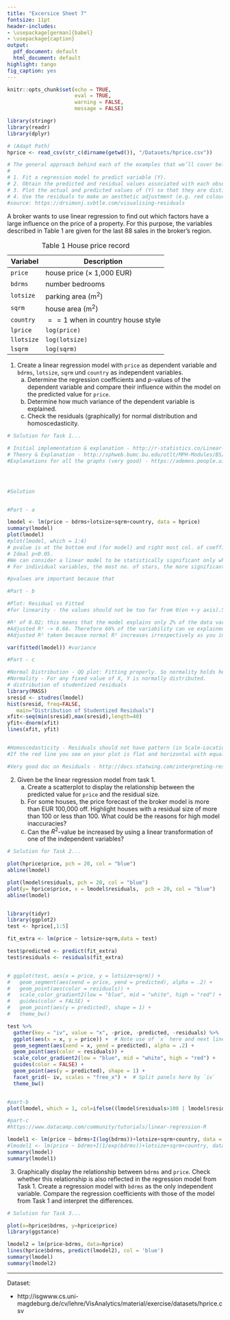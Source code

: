 ```yaml
---
title: "Excersice Sheet 7"
fontsize: 11pt
header-includes:
- \usepackage[german]{babel}
- \usepackage{caption}
output:
  pdf_document: default
  html_document: default
highlight: tango
fig_caption: yes
---
```


\captionsetup[table]{labelformat=empty}


```r
knitr::opts_chunk$set(echo = TRUE, 
                      eval = TRUE,
                      warning = FALSE,
                      message = FALSE)
```

```r
library(stringr)
library(readr)
library(dplyr)

# (Adapt Path)
hprice <- read_csv(str_c(dirname(getwd()), "/Datasets/hprice.csv"))

# The general approach behind each of the examples that we’ll cover below is to:
# 
# 1. Fit a regression model to predict variable (Y).
# 2. Obtain the predicted and residual values associated with each observation on (Y).
# 3. Plot the actual and predicted values of (Y) so that they are distinguishable, but connected.
# 4. Use the residuals to make an aesthetic adjustment (e.g. red colour when residual in very high) to highlight points which are poorly predicted by the model.
#source: https://drsimonj.svbtle.com/visualising-residuals

```


A broker wants to use linear regression to find out which factors have a large influence on the price of a property. For this purpose, the variables described in Table 1 are given for the last 88 sales in the broker's region.

Table: Table 1 House price record

Variabel   | Description
---------  | -------------
`price`    | house price ($\times$ 1,000 EUR)
`bdrms`    | number bedrooms
`lotsize`  | parking area (m$^2$)
`sqrm`     | house area (m$^2$)
`country`  | $==1$ when in country house style
`lprice`   | `log(price)`
`llotsize` | `log(lotsize)`
`lsqrm`    | `log(sqrm)`

1.  Create a linear regression model with `price` as dependent variable and `bdrms`, `lotsize`, `sqrm` und `country`  as independent variables. 
    a) Determine the regression coefficients and  $p$-values of the dependent variable and compare their influence within the model on the predicted value for  `price`. 
    b) Determine how much variance of the dependent variable is explained. 
    c) Check the residuals (graphically) for normal distribution and homoscedasticity.
    
```r
# Solution for Task 1...

# Initial implementation & explanation - http://r-statistics.co/Linear-Regression.html 
# Theory & Explanation - http://sphweb.bumc.bu.edu/otlt/MPH-Modules/BS/R/R5_Correlation-Regression/R5_Correlation-Regression7.html
#Explanations for all the graphs (very good) - https://ademos.people.uic.edu/Chapter12.html




#Solution 


#Part - a

lmodel <- lm(price ~ bdrms+lotsize+sqrm+country, data = hprice)
summary(lmodel)
plot(lmodel)
#plot(lmodel, which = 1:4)
# pvalue is at the bottom end (for model) and right most col. of coefficients (for individual variables). 
# Ideal p<0.05.
#We can consider a linear model to be statistically significant only when both these p-Values are less that the pre-determined statistical significance level(0.05).
# For individual variables, the most no. of stars, the more significant they are.

#pvalues are important because that 

#Part - b

#Plot: Residual vs Fitted
#for linearity - the values should not be too far from 0(on +-y axis).Standardized values less than -2 or greater than 2 are deemed problematic)

#R² of 0.02; this means that the model explains only 2% of the data variability.  R² of 0.99, and the model can explain 99% of the total variability.
#Adjusted R² -> 0.66. Therefore 66% of the variability can ve explained by model
#Adjusted R² taken because normal R² increases irrespectively as you increase the no. of independent variables

var(fitted(lmodel)) #variance

#Part - c

#Normal Distribution - QQ plot: Fitting properly. So normality holds here.
#Normality - For any fixed value of X, Y is normally distributed. 
# distribution of studentized residuals
library(MASS)
sresid <- studres(lmodel) 
hist(sresid, freq=FALSE, 
   main="Distribution of Studentized Residuals")
xfit<-seq(min(sresid),max(sresid),length=40) 
yfit<-dnorm(xfit) 
lines(xfit, yfit)


#Homoscedasticity - Residuals should not have pattern (in Scale-Location or in plot(lmodel$residuals))
#If the red line you see on your plot is flat and horizontal with equally and randomly spread data points (like the night sky), you’re good. If your red line has a positive slope to it, or if your data points are not randomly spread out, you’ve violated this assumption.

#Very good doc on Residuals - http://docs.statwing.com/interpreting-residual-plots-to-improve-your-regression/ 

```

2. Given be the linear regression model from task 1.
    a) Create a scatterplot to display the relationship between the predicted value for `price` and the residual size.
    b) For some houses, the price forecast of the broker model is more than EUR 100,000 off. Highlight houses with a residual size of more than 100 or less than 100. What could be the reasons for high model inaccuracies?
    c) Can the $R^2$-value be increased by using a linear transformation of one of the independent variables?

```r
# Solution for Task 2...

plot(hprice$price, pch = 20, col = "blue")
abline(lmodel)

plot(lmodel$residuals, pch = 20, col = "blue")
plot(y= hprice$price, x = lmodel$residuals,  pch = 20, col = "blue")
abline(lmodel)


library(tidyr)
library(ggplot2)
test <- hprice[,1:5]

fit_extra <- lm(price ~ lotsize+sqrm,data = test)

test$predicted <- predict(fit_extra)
test$residuals <- residuals(fit_extra)


# ggplot(test, aes(x = price, y = lotsize+sqrm)) +
#   geom_segment(aes(xend = price, yend = predicted), alpha = .2) +
#   geom_point(aes(color = residuals)) +
#   scale_color_gradient2(low = "blue", mid = "white", high = "red") +
#   guides(color = FALSE) +
#   geom_point(aes(y = predicted), shape = 1) +
#   theme_bw()

test %>% 
  gather(key = "iv", value = "x", -price, -predicted, -residuals) %>%  # Get data into shape
  ggplot(aes(x = x, y = price)) +  # Note use of `x` here and next line
  geom_segment(aes(xend = x, yend = predicted), alpha = .2) +
  geom_point(aes(color = residuals)) +
  scale_color_gradient2(low = "blue", mid = "white", high = "red") +
  guides(color = FALSE) +
  geom_point(aes(y = predicted), shape = 1) +
  facet_grid(~ iv, scales = "free_x") +  # Split panels here by `iv`
  theme_bw()


#part-b
plot(lmodel, which = 1, col=ifelse((lmodel$residuals>100 | lmodel$residuals< -100), 'red', 'blue'))

#part-c
#https://www.datacamp.com/community/tutorials/linear-regression-R 

lmodel1 <- lm(price ~ bdrms+I(log(bdrms))+lotsize+sqrm+country, data = hprice)
#lmodel1 <- lm(price ~ bdrms+I(1/exp(bdrms))+lotsize+sqrm+country, data = hprice)
summary(lmodel)
summary(lmodel1)

```

3. Graphically display the relationship between `bdrms` and `price`. Check whether this relationship is also reflected in the regression model from Task 1. Create a regression model with `bdrms` as the only independent variable. Compare the regression coefficients with those of the model from Task 1 and interpret the differences. 


```r
# Solution for Task 3...

plot(x=hprice$bdrms, y=hprice$price)
library(ggstance)

lmodel2 = lm(price~bdrms, data=hprice)
lines(hprice$bdrms, predict(lmodel2), col = 'blue')
summary(lmodel)
summary(lmodel2)

```

------
Dataset:

- http://isgwww.cs.uni-magdeburg.de/cv/lehre/VisAnalytics/material/exercise/datasets/hprice.csv